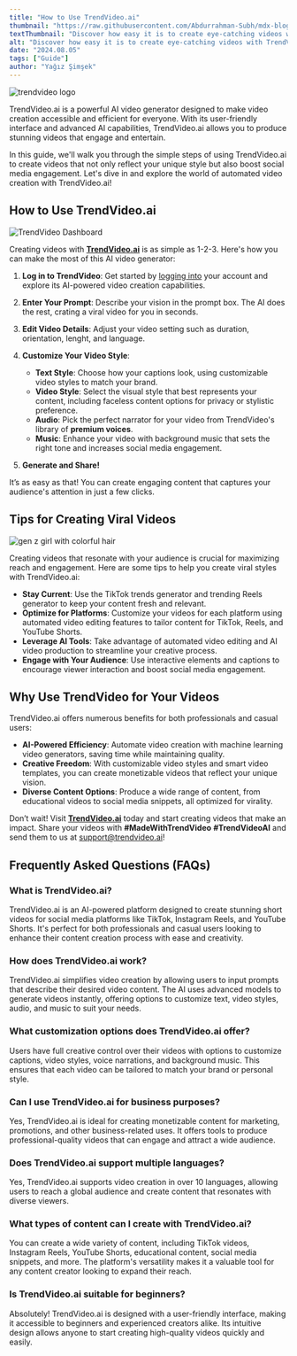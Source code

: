 ```yaml
---
title: "How to Use TrendVideo.ai"
thumbnail: "https://raw.githubusercontent.com/Abdurrahman-Subh/mdx-blog/main/images/trendvideo-tmb.png"
textThumbnail: "Discover how easy it is to create eye-catching videos with TrendVideo.ai, the ultimate AI video generator for TikTok, Instagram Reels, and YouTube Shorts. This step-by-step guide will show you how to effortlessly produce viral content with customizable styles, premium voices, and smart editing features, all designed to elevate your social media game and captivate your audience."
alt: "Discover how easy it is to create eye-catching videos with TrendVideo.ai, the ultimate AI video generator for TikTok, Instagram Reels, and YouTube Shorts. This step-by-step guide will show you how to effortlessly produce viral content with customizable styles, premium voices, and smart editing features, all designed to elevate your social media game and captivate your audience."
date: "2024.08.05"
tags: ["Guide"]
author: "Yağız Şimşek"
---
```


![trendvideo logo](https://raw.githubusercontent.com/Abdurrahman-Subh/mdx-blog/main/images/trendvideo.jpg)

TrendVideo.ai is a powerful AI video generator designed to make video creation accessible and efficient for everyone. With its user-friendly interface and advanced AI capabilities, TrendVideo.ai allows you to produce stunning videos that engage and entertain.

In this guide, we'll walk you through the simple steps of using TrendVideo.ai to create videos that not only reflect your unique style but also boost social media engagement. Let's dive in and explore the world of automated video creation with TrendVideo.ai!

## How to Use TrendVideo.ai

![TrendVideo Dashboard](https://raw.githubusercontent.com/Abdurrahman-Subh/mdx-blog/main/images/trendvideo-dash.png)

Creating videos with **[TrendVideo.ai](https://trendvideo.ai/)** is as simple as 1-2-3. Here's how you can make the most of this AI video generator:

1. **Log in to TrendVideo**: Get started by [logging into](https://trendvideo.ai/) your account and explore its AI-powered video creation capabilities.

2. **Enter Your Prompt**: Describe your vision in the prompt box. The AI does the rest, crating a viral video for you in seconds. 

3. **Edit Video Details**: Adjust your video setting such as duration, orientation, lenght, and language.

4. **Customize Your Video Style**:
   - **Text Style**: Choose how your captions look, using customizable video styles to match your brand.
   - **Video Style**: Select the visual style that best represents your content, including faceless content options for privacy or stylistic preference.
   - **Audio**: Pick the perfect narrator for your video from TrendVideo's library of **premium voices**.
   - **Music**: Enhance your video with background music that sets the right tone and increases social media engagement.

5. **Generate and Share!**

It’s as easy as that! You can create engaging content that captures your audience's attention in just a few clicks.

## Tips for Creating Viral Videos

![gen z girl with colorful hair](https://raw.githubusercontent.com/Abdurrahman-Subh/mdx-blog/main/images/genz-girl2.png)

Creating videos that resonate with your audience is crucial for maximizing reach and engagement. Here are some tips to help you create viral styles with TrendVideo.ai:

- **Stay Current**: Use the TikTok trends generator and trending Reels generator to keep your content fresh and relevant.
- **Optimize for Platforms**: Customize your videos for each platform using automated video editing features to tailor content for TikTok, Reels, and YouTube Shorts.
- **Leverage AI Tools**: Take advantage of automated video editing and AI video production to streamline your creative process.
- **Engage with Your Audience**: Use interactive elements and captions to encourage viewer interaction and boost social media engagement.

## Why Use TrendVideo for Your Videos

TrendVideo.ai offers numerous benefits for both professionals and casual users:

- **AI-Powered Efficiency**: Automate video creation with machine learning video generators, saving time while maintaining quality.
- **Creative Freedom**: With customizable video styles and smart video templates, you can create monetizable videos that reflect your unique vision.
- **Diverse Content Options**: Produce a wide range of content, from educational videos to social media snippets, all optimized for virality.

Don’t wait! Visit **[TrendVideo.ai](https://trendvideo.ai/)** today and start creating videos that make an impact. Share your videos with **#MadeWithTrendVideo** **#TrendVideoAI** and send them to us at [support@trendvideo.ai](mailto:support@trendvideo.ai)!

## Frequently Asked Questions (FAQs)

### What is TrendVideo.ai?

TrendVideo.ai is an AI-powered platform designed to create stunning short videos for social media platforms like TikTok, Instagram Reels, and YouTube Shorts. It's perfect for both professionals and casual users looking to enhance their content creation process with ease and creativity.

### How does TrendVideo.ai work?

TrendVideo.ai simplifies video creation by allowing users to input prompts that describe their desired video content. The AI uses advanced models to generate videos instantly, offering options to customize text, video styles, audio, and music to suit your needs.

### What customization options does TrendVideo.ai offer?

Users have full creative control over their videos with options to customize captions, video styles, voice narrations, and background music. This ensures that each video can be tailored to match your brand or personal style.

### Can I use TrendVideo.ai for business purposes?

Yes, TrendVideo.ai is ideal for creating monetizable content for marketing, promotions, and other business-related uses. It offers tools to produce professional-quality videos that can engage and attract a wide audience.

### Does TrendVideo.ai support multiple languages?

Yes, TrendVideo.ai supports video creation in over 10 languages, allowing users to reach a global audience and create content that resonates with diverse viewers.

### What types of content can I create with TrendVideo.ai?

You can create a wide variety of content, including TikTok videos, Instagram Reels, YouTube Shorts, educational content, social media snippets, and more. The platform's versatility makes it a valuable tool for any content creator looking to expand their reach.

### Is TrendVideo.ai suitable for beginners?

Absolutely! TrendVideo.ai is designed with a user-friendly interface, making it accessible to beginners and experienced creators alike. Its intuitive design allows anyone to start creating high-quality videos quickly and easily.